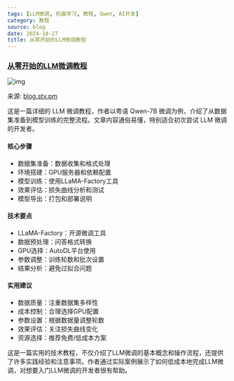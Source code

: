 ```yaml
---
tags: [LLM微调, 机器学习, 教程, Qwen, AI开发]
category: 教程
source: blog
date: 2024-10-27
title: 从零开始的LLM微调教程
---
```


### [从零开始的LLM微调教程](https://blog.stv.pm/article/LLM-finetune)

![img](https://img.mengpeng.tech/i/2024/12/06/67529311de3f0.webp)

来源: [blog.stv.pm](https://blog.stv.pm/article/LLM-finetune)

这是一篇详细的 LLM 微调教程，作者以粤语 Qwen-7B 微调为例，介绍了从数据集准备到模型训练的完整流程。文章内容通俗易懂，特别适合初次尝试 LLM 微调的开发者。

#### 核心步骤
- 数据集准备：数据收集和格式处理
- 环境搭建：GPU服务器和依赖配置
- 模型训练：使用LLaMA-Factory工具
- 效果评估：损失曲线分析和测试
- 模型导出：打包和部署说明

#### 技术要点
- LLaMA-Factory：开源微调工具
- 数据预处理：问答格式转换
- GPU选择：AutoDL平台使用
- 参数调整：训练轮数和批次设置
- 结果分析：避免过拟合问题

#### 实用建议
- 数据质量：注重数据集多样性
- 成本控制：合理选择GPU配置
- 参数设置：根据数据量调整轮数
- 效果评估：关注损失曲线变化
- 资源选择：推荐免费/低成本方案

这是一篇实用的技术教程，不仅介绍了LLM微调的基本概念和操作流程，还提供了许多实践经验和注意事项。作者通过实际案例展示了如何低成本地完成LLM微调，对想要入门LLM微调的开发者很有帮助。 